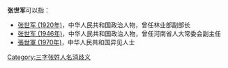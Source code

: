 '''张世军'''可以指：
* [[张世军_(1920年)|张世军 (1920年)]]，中华人民共和国政治人物，曾任林业部副部长
* [[张世军_(1946年)|张世军 (1946年)]]，中华人民共和国政治人物，曾任河南省人大常委会副主任
* [[張世軍_(1970年)|張世軍 (1970年)]]，中华人民共和国异见人士

{{disambig}}

[[Category:三字张姓人名消歧义|Category:三字张姓人名消歧义]]